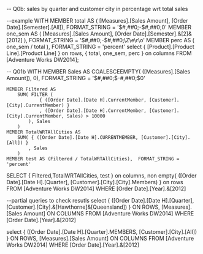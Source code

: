 -- Q0b: sales by quarter and customer city in percentage wrt total sales

--example
WITH MEMBER total AS ( [Measures].[Sales Amount], [Order Date].[Semester].[All]), FORMAT_STRING = '$#,##0;-$#,##0;0'
	MEMBER one_sem AS ( [Measures].[Sales Amount], [Order Date].[Semester].&[2]&[2012] ), FORMAT_STRING = '$#,##0;-$#,##0;\Z\e\r\o'
	MEMBER perc AS ( one_sem / total ), FORMAT_STRING = 'percent'
select
	{ [Product].[Product Line].[Product Line] } on rows, 
	{ total, one_sem, perc } on columns
FROM [Adventure Works DW2014];

-- Q01b
WITH
	MEMBER Sales AS COALESCEEMPTY( ([Measures].[Sales Amount]), 0), FORMAT_STRING = '$#,##0;$-#,##0;$0'

	MEMBER Filtered AS 
		SUM( FILTER (
				{ ([Order Date].[Date H].CurrentMember, [Customer].[City].CurrentMember) }
				, ([Order Date].[Date H].CurrentMember, [Customer].[City].CurrentMember, Sales) > 10000
			), Sales
		)
	MEMBER TotalWRTAllCities AS
		SUM( { ([Order Date].[Date H].CURRENTMEMBER, [Customer].[City].[All]) }
			, Sales
		)
	MEMBER test AS (Filtered / TotalWRTAllCities),  FORMAT_STRING = 'percent'
SELECT
	{ Filtered,TotalWRTAllCities, test } on columns,
	non empty{ ([Order Date].[Date H].[Quarter], [Customer].[City].[City].Members)  } on rows
FROM [Adventure Works DW2014]
WHERE [Order Date].[Year].&[2012]

--partial queries to check resutls
select
	 { ([Order Date].[Date H].[Quarter], [Customer].[City].&[Hawthorne]&[Queensland]) } ON ROWS,
[Measures].[Sales Amount] ON COLUMNS
FROM [Adventure Works DW2014]
WHERE [Order Date].[Year].&[2012]

select
	{ ([Order Date].[Date H].[Quarter].MEMBERS, [Customer].[City].[All]) } ON ROWS,
	[Measures].[Sales Amount] ON COLUMNS
FROM [Adventure Works DW2014]
WHERE [Order Date].[Year].&[2012]